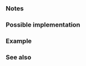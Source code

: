 {{cpp/types/traits/is|1=is_scoped_enum
|std=c++23
|description=
Checks whether {{tt|T}} is a [[cpp/language/enum#Scoped enumerations|scoped enumeration type]]. Provides the member constant {{tt|value}} which is equal to {{c|true}}, if {{tt|T}} is a scoped enumeration type. Otherwise, {{tt|value}} is equal to {{c|false}}.
|inherit_desc={{tt|T}} is a scoped enumeration type
}}

===Notes===
{{feature test macro|__cpp_lib_is_scoped_enum|value=202011L|std=C++23|{{tt|std::is_scoped_enum}}}}

===Possible implementation===
{{eq fun|1=
template&lt;typename E&gt;
struct is_scoped_enum : std::bool_constant&lt;requires
{
    requires std::is_enum_v&lt;E&gt;;
    requires !std::is_convertible_v&lt;E, std::underlying_type_t&lt;E&gt;&gt;;
}&gt;
{};
}}

===Example===
{{example
|code=
#include &lt;type_traits&gt;

class A {};

enum E {};

enum struct Es { oz };

enum class Ec : int {};

int main()
{
    static_assert(std::is_scoped_enum_v&lt;A&gt; == false);
    static_assert(std::is_scoped_enum_v&lt;E&gt; == false);
    static_assert(std::is_scoped_enum_v&lt;Es&gt; == true);
    static_assert(std::is_scoped_enum_v&lt;Ec&gt; == true);
    static_assert(std::is_scoped_enum_v&lt;int&gt; == false);
}
}}

===See also===
{{dsc begin}}
{{dsc inc|cpp/types/dsc is_integral}}
{{dsc inc|cpp/types/dsc is_arithmetic}}
{{dsc inc|cpp/types/dsc is_scalar}}
{{dsc inc|cpp/types/dsc is_enum}}
{{dsc end}}

{{langlinks|de|es|fr|it|ja|pt|ru|zh}}
